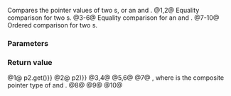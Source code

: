 {{title|1=operator==,!=,&lt;,&lt;=,&gt;,&gt;=&lt;small&gt;(std::experimental::observer_ptr)&lt;/small&gt;}}
{{cpp/experimental/lib extensions 2/observer ptr/navbar}}

{{dcl begin}}
{{dcl|since=libfund_ts_2|num=1|1=
template&lt; class W1, class W2 &gt;
bool operator==( const observer_ptr&lt;W1&gt;&amp; p1, const observer_ptr&lt;W2&gt;&amp; p2 );
}}
{{dcl|since=libfund_ts_2|num=2|1=
template&lt; class W1, class W2 &gt;
bool operator!=( const observer_ptr&lt;W1&gt;&amp; p1, const observer_ptr&lt;W2&gt;&amp; p2 );
}}
{{dcl|since=libfund_ts_2|num=3|1=
template&lt; class W &gt;
bool operator==( const observer_ptr&lt;W&gt;&amp; p, std::nullptr_t ) noexcept;
}}
{{dcl|since=libfund_ts_2|num=4|1=
template&lt; class W &gt;
bool operator==( std::nullptr_t, const observer_ptr&lt;W&gt;&amp; p ) noexcept;
}}
{{dcl|since=libfund_ts_2|num=5|1=
template&lt; class W &gt;
bool operator!=( const observer_ptr&lt;W&gt;&amp; p, std::nullptr_t ) noexcept;
}}
{{dcl|since=libfund_ts_2|num=6|1=
template&lt; class W &gt;
bool operator!=( std::nullptr_t, const observer_ptr&lt;W&gt;&amp; p ) noexcept;
}}
{{dcl|since=libfund_ts_2|num=7|1=
template&lt; class W1, class W2 &gt;
bool operator&lt;( const observer_ptr&lt;W1&gt;&amp; p1, const observer_ptr&lt;W2&gt;&amp; p2 );
}}
{{dcl|since=libfund_ts_2|num=8|1=
template&lt; class W1, class W2 &gt;
bool operator&gt;( const observer_ptr&lt;W1&gt;&amp; p1, const observer_ptr&lt;W2&gt;&amp; p2 );
}}
{{dcl|since=libfund_ts_2|num=9|1=
template&lt; class W1, class W2 &gt;
bool operator&lt;=( const observer_ptr&lt;W1&gt;&amp; p1, const observer_ptr&lt;W2&gt;&amp; p2 );
}}
{{dcl|since=libfund_ts_2|num=10|1=
template&lt; class W1, class W2 &gt;
bool operator&gt;=( const observer_ptr&lt;W1&gt;&amp; p1, const observer_ptr&lt;W2&gt;&amp; p2 );
}}
{{dcl end}}

Compares the pointer values of two {{tt|observer_ptr}}s, or an {{tt|observer_ptr}} and {{c|nullptr}}.
@1,2@ Equality comparison for two {{tt|observer_ptr}}s.
@3-6@ Equality comparison for an {{tt|observer_ptr}} and {{c|nullptr}}.
@7-10@ Ordered comparison for two {{tt|observer_ptr}}s.

===Parameters===
{{par begin}}
{{par|p, p1, p2|{{tt|observer_ptr}}s to compare}}
{{par end}} 

===Return value===
@1@ {{c|p1.get() {{==}} p2.get()}}
@2@ {{c|!(p1 {{==}} p2)}}
@3,4@ {{c|!p}}
@5,6@ {{c|(bool)p}}
@7@ {{c|std::less&lt;W3&gt;()(p1.get(), p2.get())}}, where {{tt|W3}} is the composite pointer type of {{tt|W1*}} and {{tt|W2*}}.
@8@ {{c|p2 &lt; p1}}
@9@ {{c|!(p2 &lt; p1)}}
@10@ {{c|!(p1 &lt; p2)}}

{{langlinks|en}}
